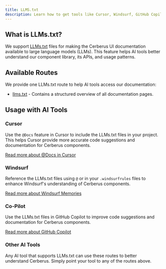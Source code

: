 ```yaml
---
title: LLMS.txt
description: Learn how to get tools like Cursor, Windsurf, GitHub Copilot, ChatGPT, and Claude to understand Cerberus.
---
```


## What is LLMs.txt?

We support [LLMs.txt](https://llmstxt.org/) files for making the Cerberus UI documentation available to large language models
(LLMs). This feature helps AI tools better understand our component library, its APIs, and usage patterns.

## Available Routes

We provide one LLMs.txt route to help AI tools access our documentation:

- [llms.txt](https://cerberus.digitalu.design/llms.txt) - Contains a structured overview of all documentation pages.

## Usage with AI Tools

### Cursor

Use the `@Docs` feature in Cursor to include the LLMs.txt files in your project. This helps Cursor provide more accurate
code suggestions and documentation for Cerberus components.

[Read more about @Docs in Cursor](https://docs.cursor.com/context/@-symbols/@-docs)

### Windsurf

Reference the LLMs.txt files using `@` or in your `.windsurfrules` files to enhance Windsurf's understanding of Cerberus
components.

[Read more about Windsurf Memories](https://docs.codeium.com/windsurf/memories#memories-and-rules)

### Co-Pilot

Use the LLMs.txt files in GitHub Copilot to improve code suggestions and documentation for Cerberus components.

[Read more about GitHub Copilot](https://docs.github.com/en/copilot)

### Other AI Tools

Any AI tool that supports LLMs.txt can use these routes to better understand Cerberus. Simply point your tool to any of
the routes above.
